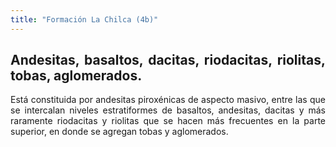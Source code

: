 ```yaml
---
title: "Formación La Chilca (4b)"
---
```


<div style="text-align: justify">

## Andesitas, basaltos, dacitas, riodacitas, riolitas, tobas, aglomerados.

Está constituida por andesitas piroxénicas de aspecto masivo, entre las que se intercalan niveles estratiformes de basaltos, andesitas, dacitas y más raramente riodacitas y riolitas que se hacen más frecuentes en la parte superior, en donde se agregan tobas y aglomerados.

<div/>
